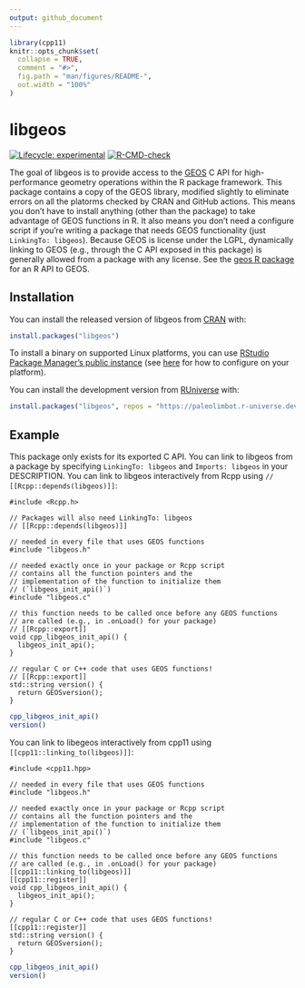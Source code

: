 ```yaml
---
output: github_document
---
```


<!-- README.md is generated from README.Rmd. Please edit that file -->

```r
library(cpp11)
knitr::opts_chunk$set(
  collapse = TRUE,
  comment = "#>",
  fig.path = "man/figures/README-",
  out.width = "100%"
)
```

# libgeos

<!-- badges: start -->
[![Lifecycle: experimental](https://img.shields.io/badge/lifecycle-experimental-orange.svg)](https://lifecycle.r-lib.org/articles/stages.html#experimental)
[![R-CMD-check](https://github.com/paleolimbot/libgeos/workflows/R-CMD-check/badge.svg)](https://github.com/paleolimbot/libgeos/actions)
<!-- badges: end -->

The goal of libgeos is to provide access to the [GEOS](https://trac.osgeo.org/geos/) C API for high-performance geometry operations within the R package framework. This package contains a copy of the GEOS library, modified slightly to eliminate errors on all the platorms checked by CRAN and GitHub actions. This means you don't have to install anything (other than the package) to take advantage of GEOS functions in R. It also means you don't need a configure script if you're writing a package that needs GEOS functionality (just `LinkingTo: libgeos`). Because GEOS is license under the LGPL, dynamically linking to GEOS (e.g., through the C API exposed in this package) is generally allowed from a package with any license. See the [geos R package](https://paleolimbot.github.io/geos/) for an R API to GEOS.

## Installation

You can install the released version of libgeos from [CRAN](https://cran.r-project.org/) with:

``` r
install.packages("libgeos")
```

To install a binary on supported Linux platforms, you can use [RStudio Package Manager's public instance](https://packagemanager.rstudio.com/) (see [here](https://packagemanager.posit.co/client/#/repos/cran/setup) for how to configure on your platform).

You can install the development version from [RUniverse](https://r-universe.dev/) with:

``` r
install.packages("libgeos", repos = "https://paleolimbot.r-universe.dev")
```

## Example

This package only exists for its exported C API. You can link to libgeos from a package by specifying `LinkingTo: libgeos` and `Imports: libgeos` in your DESCRIPTION. You can link to libgeos interactively from Rcpp using `// [[Rcpp::depends(libgeos)]]`:

```Rcpp
#include <Rcpp.h>

// Packages will also need LinkingTo: libgeos
// [[Rcpp::depends(libgeos)]]

// needed in every file that uses GEOS functions
#include "libgeos.h"

// needed exactly once in your package or Rcpp script
// contains all the function pointers and the
// implementation of the function to initialize them
// (`libgeos_init_api()`)
#include "libgeos.c"

// this function needs to be called once before any GEOS functions
// are called (e.g., in .onLoad() for your package)
// [[Rcpp::export]]
void cpp_libgeos_init_api() {
  libgeos_init_api();
}

// regular C or C++ code that uses GEOS functions!
// [[Rcpp::export]]
std::string version() {
  return GEOSversion();
}
```

```r
cpp_libgeos_init_api()
version()
```

You can link to libegeos interactively from cpp11 using `[[cpp11::linking_to(libgeos)]]`:

```cpp11
#include <cpp11.hpp>

// needed in every file that uses GEOS functions
#include "libgeos.h"

// needed exactly once in your package or Rcpp script
// contains all the function pointers and the
// implementation of the function to initialize them
// (`libgeos_init_api()`)
#include "libgeos.c"

// this function needs to be called once before any GEOS functions
// are called (e.g., in .onLoad() for your package)
[[cpp11::linking_to(libgeos)]]
[[cpp11::register]]
void cpp_libgeos_init_api() {
  libgeos_init_api();
}

// regular C or C++ code that uses GEOS functions!
[[cpp11::register]]
std::string version() {
  return GEOSversion();
}
```

```r
cpp_libgeos_init_api()
version()
```
